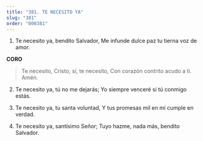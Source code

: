 ```yaml
---
title: "381. TE NECESITO YA"
slug: "381"
order: "000381"
---
```

1. Te necesito ya, bendito Salvador,
Me infunde dulce paz tu tierna voz de amor.

**CORO**

> Te necesito, Cristo, sí, te necesito, Con corazón contrito acudo a ti. Amén.

2. Te necesito ya, tú no me dejarás;
Yo siempre venceré si tú conmigo estás.

3. Te necesito ya, tu santa voluntad,
Y tus promesas mil en mí cumple en verdad.

4. Te necesito ya, santísimo Señor;
Tuyo hazme, nada más, bendito Salvador.
